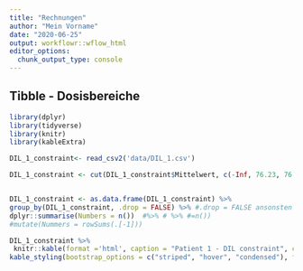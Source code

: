 ```yaml
---
title: "Rechnungen"
author: "Mein Vorname"
date: "2020-06-25"
output: workflowr::wflow_html
editor_options:
  chunk_output_type: console
---
```


## Tibble - Dosisbereiche 


```r
library(dplyr)
library(tidyverse)
library(knitr)
library(kableExtra)

DIL_1_constraint<- read_csv2('data/DIL_1.csv')

DIL_1_constraint <- cut(DIL_1_constraint$Mittelwert, c(-Inf, 76.23, 76.23*1.01, 76.23*1.02, 76.23*1.03, 76.23*1.04, 76.23*1.05, Inf), labels=c('< 76.23 Gy', 'within + 1% of constraint', 'within + 2% of constraint', 'within + 3% of constraint', 'within + 4% of constraint', 'within + 5% of constraint', '> + 5% of constraint'))  # benutzt dplyr, 7 Intervalle 


DIL_1_constraint <- as.data.frame(DIL_1_constraint) %>%  
group_by(DIL_1_constraint, .drop = FALSE) %>% #.drop = FALSE ansonsten Fehlermeldung, weil  empty categories are dropped by default. You can change this behavior by adding .drop = FALSE
dplyr::summarise(Numbers = n())  #%>% # %>% #=n())   
#mutate(Nummers = rowSums(.[-1]))

DIL_1_constraint %>%
 knitr::kable(format ='html', caption = "Patient 1 - DIL constraint", col.names = c("DIL boost constraint", "Numbers")) %>%
kable_styling(bootstrap_options = c("striped", "hover", "condensed"), full_width = FALSE) 



```





